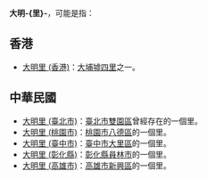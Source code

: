 {{NoteTA|1=zh-hans:明里;zh-hant:明里;}}
'''大明-{里}-'''，可能是指：
==香港==
*[[大明里_(香港)|大明里 (香港)]]：[[大埔墟四里|大埔墟四里]]之一。

==中華民國==
*[[大明里_(臺北市)|大明里 (臺北市)]]：[[臺北市|臺北市]][[雙園區|雙園區]]曾經存在的一個里。
*[[大明里_(桃園市)|大明里 (桃園市)]]：[[桃園市|桃園市]][[八德區|八德區]]的一個里。
*[[大明里_(臺中市)|大明里 (臺中市)]]：[[臺中市|臺中市]][[大里區|大里區]]的一個里。
*[[大明里_(彰化縣)|大明里 (彰化縣)]]：[[彰化縣|彰化縣]][[員林市|員林市]]的一個里。
*[[大明里_(高雄市)|大明里 (高雄市)]]：[[高雄市|高雄市]][[新興區_(高雄市)|新興區]]的一個里。

{{消歧義|cat=三字地名消歧義}}